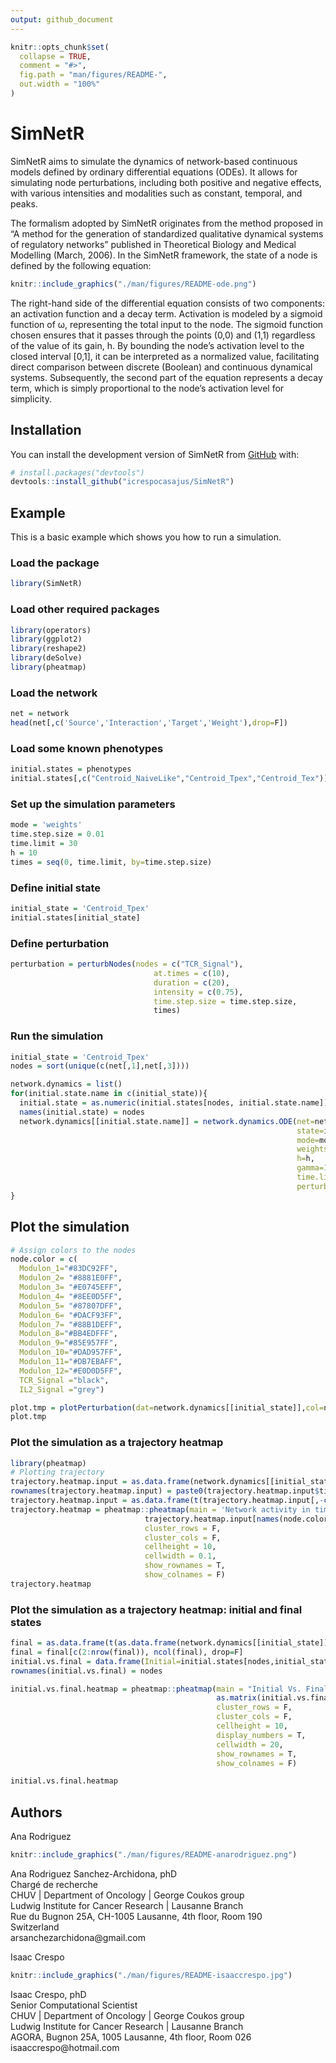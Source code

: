 ```yaml
---
output: github_document
---
```


<!-- README.md is generated from README.Rmd. Please edit that file -->

```r
knitr::opts_chunk$set(
  collapse = TRUE,
  comment = "#>",
  fig.path = "man/figures/README-",
  out.width = "100%"
)
```


# SimNetR

SimNetR aims to simulate the dynamics of network-based continuous models defined by ordinary differential equations (ODEs). It allows for simulating node perturbations, including both positive and negative effects, with various intensities and modalities such as constant, temporal, and peaks.

The formalism adopted by SimNetR originates from the method proposed in "A method for the generation of standardized qualitative dynamical systems of regulatory networks" published in Theoretical Biology and Medical Modelling (March, 2006). In the SimNetR framework, the state of a node is defined by the following equation:


```r
knitr::include_graphics("./man/figures/README-ode.png")
```



The right-hand side of the differential equation consists of two components: an activation function and a decay term. Activation is modeled by a sigmoid function of ω, representing the total input to the node. The sigmoid function chosen ensures that it passes through the points (0,0) and (1,1) regardless of the value of its gain, h. By bounding the node's activation level to the closed interval [0,1], it can be interpreted as a normalized value, facilitating direct comparison between discrete (Boolean) and continuous dynamical systems. Subsequently, the second part of the equation represents a decay term, which is simply proportional to the node's activation level for simplicity.



## Installation

You can install the development version of SimNetR from [GitHub](https://github.com/) with:

``` r
# install.packages("devtools")
devtools::install_github("icrespocasajus/SimNetR")
```

## Example

This is a basic example which shows you how to run a simulation.

### Load the package
```r
library(SimNetR)
```

### Load other required packages
```r
library(operators)
library(ggplot2)
library(reshape2)
library(deSolve)
library(pheatmap)
```

### Load the network
```r
net = network
head(net[,c('Source','Interaction','Target','Weight'),drop=F])
```

### Load some known phenotypes
```r
initial.states = phenotypes
initial.states[,c("Centroid_NaiveLike","Centroid_Tpex","Centroid_Tex")]
```

### Set up the simulation parameters
```r
mode = 'weights'
time.step.size = 0.01
time.limit = 30
h = 10
times = seq(0, time.limit, by=time.step.size)
```



### Define initial state
```r
initial_state = 'Centroid_Tpex'
initial.states[initial_state]
```


### Define perturbation
```r
perturbation = perturbNodes(nodes = c("TCR_Signal"), 
                                at.times = c(10),
                                duration = c(20),
                                intensity = c(0.75),
                                time.step.size = time.step.size,
                                times)
```


### Run the simulation
```r
initial_state = 'Centroid_Tpex'
nodes = sort(unique(c(net[,1],net[,3])))

network.dynamics = list()
for(initial.state.name in c(initial_state)){
  initial.state = as.numeric(initial.states[nodes, initial.state.name])
  names(initial.state) = nodes
  network.dynamics[[initial.state.name]] = network.dynamics.ODE(net=net,
                                                                state=initial.state,
                                                                mode=mode,
                                                                weights=net$Weight,
                                                                h=h,
                                                                gamma=1,
                                                                time.limit = time.limit,
                                                                perturbations=perturbation)
}
```



## Plot the simulation
```r
# Assign colors to the nodes
node.color = c(
  Modulon_1="#83DC92FF",
  Modulon_2= "#8881E0FF", 
  Modulon_3= "#E0745EFF",
  Modulon_4= "#8EE0D5FF",
  Modulon_5= "#87807DFF",
  Modulon_6= "#DACF93FF",
  Modulon_7= "#88B1DEFF",
  Modulon_8="#BB4EDFFF",
  Modulon_9="#85E957FF",
  Modulon_10="#DAD957FF",
  Modulon_11="#DB7EBAFF",
  Modulon_12="#E0D0D5FF",
  TCR_Signal ="black", 
  IL2_Signal ="grey")

plot.tmp = plotPerturbation(dat=network.dynamics[[initial_state]],col=node.color,title = "Tpex under TCR perturbation")
plot.tmp 
```


### Plot the simulation as a trajectory heatmap
```r
library(pheatmap)
# Plotting trajectory
trajectory.heatmap.input = as.data.frame(network.dynamics[[initial_state]])
rownames(trajectory.heatmap.input) = paste0(trajectory.heatmap.input$time)
trajectory.heatmap.input = as.data.frame(t(trajectory.heatmap.input[,-c(1)]))
trajectory.heatmap = pheatmap::pheatmap(main = 'Network activity in time',
                              trajectory.heatmap.input[names(node.color),],
                              cluster_rows = F,
                              cluster_cols = F,
                              cellheight = 10,
                              cellwidth = 0.1,
                              show_rownames = T,
                              show_colnames = F)
trajectory.heatmap
```


### Plot the simulation as a trajectory heatmap: initial and final states
```r
final = as.data.frame(t(as.data.frame(network.dynamics[[initial_state]])))
final = final[c(2:nrow(final)), ncol(final), drop=F]
initial.vs.final = data.frame(Initial=initial.states[nodes,initial_state], Final=final[nodes,1])
rownames(initial.vs.final) = nodes

initial.vs.final.heatmap = pheatmap::pheatmap(main = "Initial Vs. Final state",
                                              as.matrix(initial.vs.final)[names(node.color),],
                                              cluster_rows = F,
                                              cluster_cols = F,
                                              cellheight = 10,
                                              display_numbers = T,
                                              cellwidth = 20,
                                              show_rownames = T,
                                              show_colnames = F)

initial.vs.final.heatmap
```


## Authors

Ana Rodriguez

```r
knitr::include_graphics("./man/figures/README-anarodriguez.png")
```

Ana Rodriguez Sanchez-Archidona, phD  
Chargé de recherche  
CHUV | Department of Oncology | George Coukos group  
Ludwig Institute for Cancer Research |  Lausanne Branch  
Rue du Bugnon 25A, CH-1005 Lausanne, 4th floor, Room 190  
Switzerland  
arsanchezarchidona@gmail.com  


Isaac Crespo

```r
knitr::include_graphics("./man/figures/README-isaaccrespo.jpg")
```

Isaac Crespo, phD  
Senior Computational Scientist  
CHUV | Department of Oncology | George Coukos group  
Ludwig Institute for Cancer Research |  Lausanne Branch  
AGORA, Bugnon 25A, 1005 Lausanne, 4th floor, Room 026  
isaaccrespo@hotmail.com
